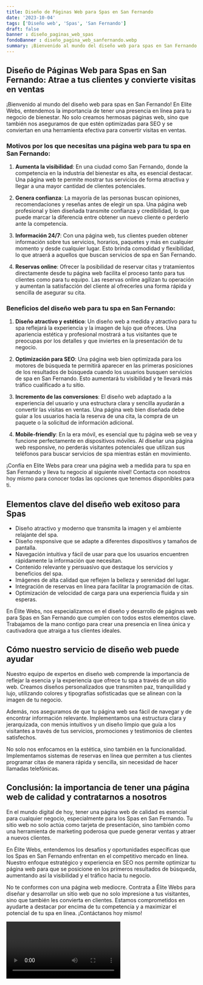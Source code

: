```yaml
---
title: Diseño de Páginas Web para Spas en San Fernando
date: '2023-10-04'
tags: ['Diseño web', 'Spas', 'San Fernando']
draft: false
banner : diseño_paginas_web_spas
fondoBanner : diseño_pagina_web_sanfernando.webp
summary: ¡Bienvenido al mundo del diseño web para spas en San Fernando! En Elite Webs, entendemos la importancia de tener una presencia en línea para tu negocio de bienestar. No solo creamos hermosas páginas web, sino que también nos aseguramos de que estén optimizadas para SEO y se conviertan en una herramienta efectiva para convertir visitas en ventas.
---
```


## Diseño de Páginas Web para Spas en San Fernando: Atrae a tus clientes y convierte visitas en ventas

¡Bienvenido al mundo del diseño web para spas en San Fernando! En Elite Webs, entendemos la importancia de tener una presencia en línea para tu negocio de bienestar. No solo creamos hermosas páginas web, sino que también nos aseguramos de que estén optimizadas para SEO y se conviertan en una herramienta efectiva para convertir visitas en ventas.

### Motivos por los que necesitas una página web para tu spa en San Fernando:

1. **Aumenta la visibilidad**: En una ciudad como San Fernando, donde la competencia en la industria del bienestar es alta, es esencial destacar. Una página web te permite mostrar tus servicios de forma atractiva y llegar a una mayor cantidad de clientes potenciales.

2. **Genera confianza**: La mayoría de las personas buscan opiniones, recomendaciones y reseñas antes de elegir un spa. Una página web profesional y bien diseñada transmite confianza y credibilidad, lo que puede marcar la diferencia entre obtener un nuevo cliente o perderlo ante la competencia.

3. **Información 24/7**: Con una página web, tus clientes pueden obtener información sobre tus servicios, horarios, paquetes y más en cualquier momento y desde cualquier lugar. Esto brinda comodidad y flexibilidad, lo que atraerá a aquellos que buscan servicios de spa en San Fernando.

4. **Reservas online**: Ofrecer la posibilidad de reservar citas y tratamientos directamente desde tu página web facilita el proceso tanto para tus clientes como para tu equipo. Las reservas online agilizan tu operación y aumentan la satisfacción del cliente al ofrecerles una forma rápida y sencilla de asegurar su cita.

### Beneficios del diseño web para tu spa en San Fernando:

1. **Diseño atractivo y estético**: Un diseño web a medida y atractivo para tu spa reflejará la experiencia y la imagen de lujo que ofreces. Una apariencia estética y profesional mostrará a tus visitantes que te preocupas por los detalles y que inviertes en la presentación de tu negocio.

2. **Optimización para SEO**: Una página web bien optimizada para los motores de búsqueda te permitirá aparecer en las primeras posiciones de los resultados de búsqueda cuando los usuarios busquen servicios de spa en San Fernando. Esto aumentará tu visibilidad y te llevará más tráfico cualificado a tu sitio.

3. **Incremento de las conversiones**: El diseño web adaptado a la experiencia del usuario y una estructura clara y sencilla ayudarán a convertir las visitas en ventas. Una página web bien diseñada debe guiar a los usuarios hacia la reserva de una cita, la compra de un paquete o la solicitud de información adicional.

4. **Mobile-friendly**: En la era móvil, es esencial que tu página web se vea y funcione perfectamente en dispositivos móviles. Al diseñar una página web responsive, no perderás visitantes potenciales que utilizan sus teléfonos para buscar servicios de spa mientras están en movimiento.

¡Confía en Elite Webs para crear una página web a medida para tu spa en San Fernando y lleva tu negocio al siguiente nivel! Contacta con nosotros hoy mismo para conocer todas las opciones que tenemos disponibles para ti.

<GifSeo />

<Cta />

## Elementos clave del diseño web exitoso para Spas

- Diseño atractivo y moderno que transmita la imagen y el ambiente relajante del spa.
- Diseño responsive que se adapte a diferentes dispositivos y tamaños de pantalla.
- Navegación intuitiva y fácil de usar para que los usuarios encuentren rápidamente la información que necesitan.
- Contenido relevante y persuasivo que destaque los servicios y beneficios del spa.
- Imágenes de alta calidad que reflejen la belleza y serenidad del lugar.
- Integración de reservas en línea para facilitar la programación de citas.
- Optimización de velocidad de carga para una experiencia fluida y sin esperas.

En Élite Webs, nos especializamos en el diseño y desarrollo de páginas web para Spas en San Fernando que cumplen con todos estos elementos clave. Trabajamos de la mano contigo para crear una presencia en línea única y cautivadora que atraiga a tus clientes ideales.

## Cómo nuestro servicio de diseño web puede ayudar

Nuestro equipo de expertos en diseño web comprende la importancia de reflejar la esencia y la experiencia que ofrece tu spa a través de un sitio web. Creamos diseños personalizados que transmiten paz, tranquilidad y lujo, utilizando colores y tipografías sofisticadas que se alinean con la imagen de tu negocio.

Además, nos aseguramos de que tu página web sea fácil de navegar y de encontrar información relevante. Implementamos una estructura clara y jerarquizada, con menús intuitivos y un diseño limpio que guía a los visitantes a través de tus servicios, promociones y testimonios de clientes satisfechos.

No solo nos enfocamos en la estética, sino también en la funcionalidad. Implementamos sistemas de reservas en línea que permiten a tus clientes programar citas de manera rápida y sencilla, sin necesidad de hacer llamadas telefónicas.

## Conclusión: la importancia de tener una página web de calidad y contratarnos a nosotros

En el mundo digital de hoy, tener una página web de calidad es esencial para cualquier negocio, especialmente para los Spas en San Fernando. Tu sitio web no solo actúa como tarjeta de presentación, sino también como una herramienta de marketing poderosa que puede generar ventas y atraer a nuevos clientes.

En Élite Webs, entendemos los desafíos y oportunidades específicas que los Spas en San Fernando enfrentan en el competitivo mercado en línea. Nuestro enfoque estratégico y experiencia en SEO nos permite optimizar tu página web para que se posicione en los primeros resultados de búsqueda, aumentando así la visibilidad y el tráfico hacia tu negocio.

No te conformes con una página web mediocre. Contrata a Élite Webs para diseñar y desarrollar un sitio web que no solo impresione a tus visitantes, sino que también les convierta en clientes. Estamos comprometidos en ayudarte a destacar por encima de tu competencia y a maximizar el potencial de tu spa en línea. ¡Contáctanos hoy mismo!

<Video />

<CtaBot job='Spas' city='San Fernando'/>

<Gmaps query='San Fernando+españa+maps' />